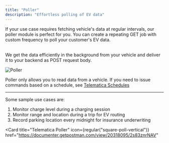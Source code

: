 ```yaml
---
title: "Poller"
description: "Effortless polling of EV data"
---
```


If your use case requires fetching vehicle's data at regular intervals, our poller module is perfect for you.
You can create a repeating GET job with custom frequency to poll your customer's EV data.

<br/> We get the data efficiently in the background from your vehicle and deliver it to your backend as POST request body.

![Poller](/images/reference/poller.svg "Poller")

Poller only allows you to read data from a vehicle. If you need to issue
commands based on a schedule, see
[Telematica Schedules](/products/telematica-schedules-beta)

---

Some sample use cases are:

1. Monitor charge level during a charging session
2. Monitor range and location during a trip for EV routing
3. Record parking location every midnight for insurance underwriting

<Card
  title="Telematica Poller"
  icon={regular("square-poll-vertical")}
  href="https://documenter.getpostman.com/view/20318095/2s83znrNAV"
></Card>
